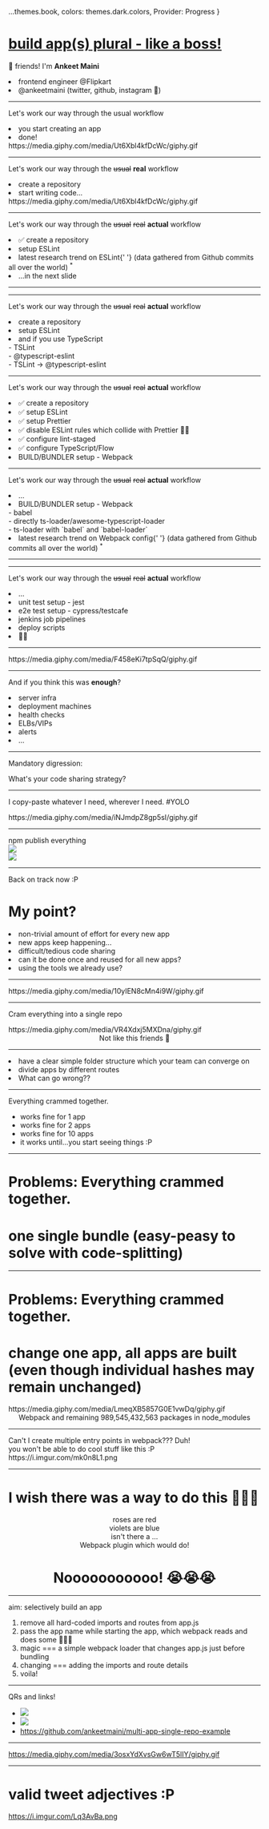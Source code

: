 

  ...themes.book,
  colors: themes.dark.colors,
  Provider: Progress
}

# [**build app(s) plural - like a boss!**]()

👋 friends! I'm <Text>**Ankeet Maini**</Text>

<Appear>
  <li>frontend engineer @Flipkart</li>
  <li>
    <Text>@ankeetmaini</Text> (twitter, github, instagram 🤭)
  </li>
</Appear>

---

Let's work our way through the usual workflow

<Appear>
  <li>you start creating an app</li>
  <li>done!</li>
  <div>
    <Giphy>https://media.giphy.com/media/Ut6Xbl4kfDcWc/giphy.gif</Giphy>
  </div>
</Appear>

---

Let's work our way through the ~~usual~~ **<Text>real</Text>** workflow

<Appear>
  <li>create a repository</li>
  <li>start writing code...</li>
  <div>
    <Giphy>https://media.giphy.com/media/Ut6Xbl4kfDcWc/giphy.gif</Giphy>
  </div>
</Appear>

---

Let's work our way through the ~~usual~~ ~~real~~ **<Text>actual</Text>** workflow

<li>✅ create a repository</li>
<Appear>
  <li>setup ESLint</li>
  <li>
    latest research trend on ESLint{' '}
    <Text>(data gathered from Github commits all over the world)</Text>
    <sup>*</sup>
  </li>
  <li>...in the next slide</li>
</Appear>

---

<FullScreenCode>
  <Graph
    height={800}
    leftText="time taken"
    loser="entire app code"
    winner="ESLint"
    loserHeight={150}
    winnerHeight={830}
  />
</FullScreenCode>

---

Let's work our way through the ~~usual~~ ~~real~~ **<Text>actual</Text>** workflow

<li>create a repository</li>
<li>setup ESLint</li>
<Appear>
  <li>and if you use TypeScript</li>
  <div>
    <div style={{ marginLeft: 100 }}>- TSLint</div>
  </div>
  <div>
    <div style={{ marginLeft: 100 }}>- @typescript-eslint</div>
  </div>
  <div>
    <div style={{ marginLeft: 100 }}>- TSLint -> @typescript-eslint</div>
  </div>
</Appear>

---

Let's work our way through the ~~usual~~ ~~real~~ **<Text>actual</Text>** workflow

<li>✅ create a repository</li>
<li>✅ setup ESLint</li>
<Appear>
  <li>✅ setup Prettier</li>
  <li>✅ disable ESLint rules which collide with Prettier 🤣🤣</li>
  <li>✅ configure lint-staged</li>
  <li>✅ configure TypeScript/Flow</li>
  <li>BUILD/BUNDLER setup - Webpack</li>
</Appear>

---

Let's work our way through the ~~usual~~ ~~real~~ **<Text>actual</Text>** workflow

<li>...</li>
<li>BUILD/BUNDLER setup - Webpack</li>
<Appear>
  <div>
    <div style={{ marginLeft: 100 }}>- babel</div>
  </div>
  <div>
    <div style={{ marginLeft: 100 }}>
      - directly ts-loader/awesome-typescript-loader
    </div>
  </div>
  <div>
    <div style={{ marginLeft: 100 }}>
      - ts-loader with `babel` and `babel-loader`
    </div>
  </div>
  <li>
    latest research trend on Webpack config{' '}
    <Text>(data gathered from Github commits all over the world)</Text>
    <sup>*</sup>
  </li>
</Appear>

---

<FullScreenCode>
  <Graph
    height={800}
    leftText="complexity"
    loser="quantum physics"
    winner="Webpack configs"
    loserHeight={350}
    winnerHeight={830}
  />
</FullScreenCode>

---

Let's work our way through the ~~usual~~ ~~real~~ **<Text>actual</Text>** workflow

<li>...</li>
<Appear>
  <li>unit test setup - jest</li>
  <li>e2e test setup - cypress/testcafe</li>
  <li>jenkins job pipelines</li>
  <li>deploy scripts</li>
  <li>💆‍♂</li>
</Appear>

---

<div style={{ margin: -80 }}><Giphy>https://media.giphy.com/media/F458eKi7tpSqQ/giphy.gif</Giphy></div>

---

And if you think this was <Text>**enough**</Text>?

<Appear>
  <li>server infra</li>
  <li>deployment machines</li>
  <li>health checks</li>
  <li>ELBs/VIPs</li>
  <li>alerts</li>
  <li>...</li>
</Appear>

---

Mandatory digression:

What's your code sharing strategy?

---
<Text>I copy-paste whatever I need, wherever I need. #YOLO</Text>

<Appear>
  <div>
    <Giphy width={800}>https://media.giphy.com/media/iNJmdpZ8gp5sI/giphy.gif</Giphy>
  </div>
</Appear>

---
<FullScreenCode>
  <Text>npm publish everything</Text>
  <Appear>
    <div><img src="https://i.imgur.com/ZigwdOa.png"/></div>
    <div><img src="https://i.imgur.com/LwSA6oe.png"/></div>
  </Appear>
</FullScreenCode>

---

Back on track now :P

# My point?

<Appear>
  <li>non-trivial amount of effort for every new app</li>
  <li>new apps keep happening...</li>
  <li>difficult/tedious code sharing</li>
  <li>can it be done once and reused for all new apps?</li>
  <li>using the tools we already use?</li>
</Appear>

---

<div style={{ margin: -180 }}><Giphy>https://media.giphy.com/media/10yIEN8cMn4i9W/giphy.gif</Giphy></div>

---

Cram everything into a single repo
<Appear>  
  <div><Giphy width={800}>https://media.giphy.com/media/VR4Xdxj5MXDna/giphy.gif</Giphy></div>
  <div><Center><Text>Not like this friends 🤪</Text></Center></div>
</Appear>

---

<li>have a clear simple folder structure which your team can converge on</li>
<Appear>
  <li>divide apps by different routes</li>
  <li><Text>What can go wrong??</Text></li>
</Appear>

---

<Text>Everything crammed together.</Text>

- works fine for 1 app
- works fine for 2 apps
- works fine for 10 apps
- it works until...you start seeing things :P

---

# <Text>Problems:</Text> Everything crammed together.

# one single bundle <Text>(easy-peasy to solve with code-splitting)</Text>

---

# <Text>Problems:</Text> Everything crammed together.
  
# change one app, all apps are built (even though individual hashes <Text>may</Text> remain unchanged)
<Appear>
  <div>
    <Giphy width={700}>https://media.giphy.com/media/LmeqXB5857G0E1vwDq/giphy.gif</Giphy>
    <Center>Webpack and remaining <Text>989,545,432,563 packages in node_modules</Text></Center>
  </div>
</Appear>

---

<FullScreenCode>
  Can't I create multiple entry points in webpack??? <Text>Duh!</Text>
  <Appear>
    <div>
      you won't be able to do cool stuff like this :P
      <Giphy>https://i.imgur.com/mk0n8L1.png</Giphy>    
    </div>
  </Appear>
</FullScreenCode>

---

# I wish there was a way to do this 💭💭💭

<Appear>
  <div><Text><Center>roses are red</Center></Text></div>
  <div><Text><Center>violets are blue</Center></Text></div>
  <div><Text><Center>isn't there a ...</Center></Text></div>
  <div><Text><Center>Webpack plugin which would do!</Center></Text></div>
  <h1><Center>Nooooooooooo! 😭😭😭</Center></h1>
</Appear>

---

<Text>aim: selectively build an app</Text>
<ol>
  <Appear>
    <li>remove all hard-coded imports and routes from <Text>app.js</Text></li>
    <li>pass the app name while starting the app, which webpack reads and does some 🎩✨🔮</li>
    <li>magic === a simple webpack loader that changes <Text>app.js</Text> just before bundling</li>
    <li>changing === adding the imports and route details</li>
    <li>voila!</li>
  </Appear>
</ol>

---

<Text>QRs and links!</Text>

- ![](https://i.imgur.com/3MnqKDT.png) 
- ![](https://i.imgur.com/zqCXTf1.png)
- https://github.com/ankeetmaini/multi-app-single-repo-example

---

<Giphy>https://media.giphy.com/media/3osxYdXvsGw6wT5lIY/giphy.gif</Giphy>

---

# valid tweet adjectives :P

<Giphy>https://i.imgur.com/Lq3AvBa.png</Giphy>
